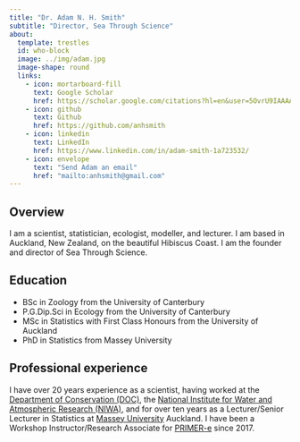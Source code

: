 ```yaml
---
title: "Dr. Adam N. H. Smith"
subtitle: "Director, Sea Through Science"
about:
  template: trestles
  id: who-block
  image: ../img/adam.jpg
  image-shape: round
  links:
    - icon: mortarboard-fill
      text: Google Scholar
      href: https://scholar.google.com/citations?hl=en&user=5OvrU9IAAAAJ
    - icon: github
      text: Github
      href: https://github.com/anhsmith
    - icon: linkedin
      text: LinkedIn
      href: https://www.linkedin.com/in/adam-smith-1a723532/
    - icon: envelope
      text: "Send Adam an email"
      href: "mailto:anhsmith@gmail.com"  
---
```


::: {#who-block}

## Overview

I am a scientist, statistician, ecologist, modeller, and lecturer. I am based in Auckland, New Zealand, on the beautiful Hibiscus Coast. I am the founder and director of Sea Through Science.


## Education

- BSc in Zoology from the University of Canterbury
- P.G.Dip.Sci in Ecology from the University of Canterbury
- MSc in Statistics with First Class Honours from the University of Auckland
- PhD in Statistics from Massey University

## Professional experience

I have over 20 years experience as a scientist, having worked at the [Department of Conservation (DOC)](https://www.doc.govt.nz/), the [National Institute for Water and Atmospheric Research (NIWA)](https://www.niwa.co.nz), and for over ten years as a Lecturer/Senior Lecturer in Statistics at [Massey University](https://www.massey.ac.nz) Auckland. I have been a Workshop Instructor/Research Associate for [PRIMER-e](https://www.primer-e.co.nz) since 2017. 

:::


